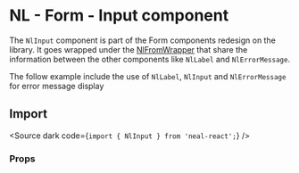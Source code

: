 
<Meta of={InputStories} name="Overview" />

# NL - Form - Input component

The `NlInput` component is part of the Form components redesign on the library.
It goes wrapped under the [NlFromWrapper](?path=/docs/components-forms-form-wrapper--overview) that share the information between the other components like `NlLabel` and `NlErrorMessage`.

The follow example include the use of `NlLabel`, `NlInput` and `NlErrorMessage` for error message display

<Canvas of={InputStories.InputDefault} layout="fullscreen" withToolbar />

## Import

<Source dark code={`import { NlInput } from 'neal-react';`} />
### Props
<ArgTypes of={InputStories} />
